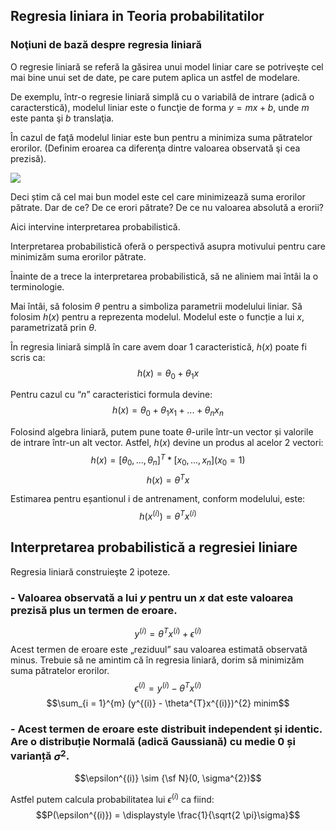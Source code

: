 ## Regresia liniara in Teoria probabilitatilor

### Noţiuni de bază despre regresia liniară

O regresie liniară se referă la găsirea unui model liniar care se potriveşte cel mai bine unui set de date, pe care putem aplica un astfel de modelare.

De exemplu, într-o regresie liniară simplă cu o variabilă de intrare (adică o caracterstică), modelul liniar este o funcţie de forma $y = mx + b$, unde $m$ este panta şi $b$ translaţia.

În cazul de faţă modelul liniar este bun pentru a minimiza suma pătratelor erorilor. (Definim eroarea ca diferenţa dintre valoarea observată şi cea prezisă).

![](https://github.com/Cuadrupla/Linear_Regression_Prediction_PS_Project/blob/main/linear_model.png?raw=true)

Deci știm că cel mai bun model este cel care minimizează suma erorilor pătrate. Dar de ce? De ce erori pătrate? De ce nu valoarea absolută a erorii?

Aici intervine interpretarea probabilistică.

Interpretarea probabilistică oferă o perspectivă asupra motivului pentru care minimizăm suma erorilor pătrate.

Înainte de a trece la interpretarea probabilistică, să ne aliniem mai întâi la o terminologie.

Mai întâi, să folosim $\theta$ pentru a simboliza parametrii modelului liniar. Să folosim $h(x)$ pentru a reprezenta modelul. Modelul este o funcție a lui $x$, parametrizată prin $\theta$.

În regresia liniară simplă în care avem doar 1 caracteristică, $h(x)$ poate fi scris ca: $$h(x) = \theta_{0} + \theta_{1}x$$

Pentru cazul cu "$n$" caracteristici formula devine: $$h(x) = \theta_{0} + \theta_{1}x_{1} + ... + \theta_{n}x_{n}$$

Folosind algebra liniară, putem pune toate $\theta$-urile într-un vector și valorile de intrare într-un alt vector. Astfel, $h(x)$ devine un produs al acelor 2 vectori: $$h(x) = [\theta_{0},...,\theta_{n}]^{T} * [x_{0},...,x_{n}] (x_{0} = 1)$$ $$h(x) = \theta^{T}x$$

Estimarea pentru eșantionul i de antrenament, conform modelului, este: $$h(x^{(i)}) = \theta^{T}x^{(i)}$$

## Interpretarea probabilistică a regresiei liniare

Regresia liniară construieşte 2 ipoteze.

### - Valoarea observată a lui $y$ pentru un $x$ dat este valoarea prezisă plus un termen de eroare.

$$y^{(i)} = \theta^{T}x^{(i)} + \epsilon^{(i)}$$ Acest termen de eroare este „reziduul" sau valoarea estimată observată minus. Trebuie să ne amintim că în regresia liniară, dorim să minimizăm suma pătratelor erorilor. $$\epsilon^{(i)} = y^{(i)} - \theta^{T}x^{(i)}$$$$\sum_{i = 1}^{m} (y^{(i)} - \theta^{T}x^{(i)})^{2} minim$$

### - Acest termen de eroare este distribuit independent și identic. Are o distribuție Normală (adică Gaussiană) cu medie 0 și varianță $\sigma^{2}$.

$$\epsilon^{(i)} \sim {\sf N}(0, \sigma^{2})$$

Astfel putem calcula probabilitatea lui $\epsilon^{(i)}$ ca fiind: $$P(\epsilon^{(i)}) = \displaystyle \frac{1}{\sqrt{2 \pi}\sigma}$$
